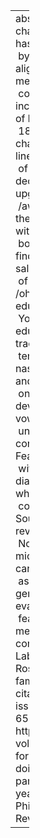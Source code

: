 ---
abstract: "The study of sound change in progress in Philadelphia has been facilitated\
  \ by the application of forced alignment and automatic vowel measurement to a large\
  \ corpus of neighborhood studies, including 379 speakers with dates of birth from\
  \ 1888 to 1991. Two of the sound changes active in the 1970s show a linear pattern\
  \ of incrementation in succeeding decades. The fronting of back upgliding vowels\
  \ /aw/ and /ow/ shows a reversal in the direction of change, beginning with those\
  \ born after 1940. The study also finds a general withdrawal from two salient features\
  \ of local phonology, tense /\xE6h/ and /oh/, led by those with higher education.\
  \ Younger speakers with higher education have also reorganized the traditional Philadelphia\
  \ tense/lax split of short-a to form a nasal system with tensing before all and\
  \ only nasal consonants. The development of the Philadelphia vowel system can be\
  \ understood in the geographic context of neighboring dialects. Features in common\
  \ with North and North Midland dialects have accelerated in use while features in\
  \ common with South Midland and Southern dialects have been reversed in favor of\
  \ Northern patterns. The microevolution of a linguistic system can be seen here\
  \ as subject to phonological generalizations but driven by social evaluation as\
  \ features rise in level of salience for members of the speech community."
author:
- name:
    family: Labov
    given: William
- name:
    family: Rosenfelder
    given: Ingrid
- name:
    family: Fruehwald
    given: Josef
citation:
  container-title: Language
  issue: '1'
  issued: '2013'
  page: 30-65
  type: article-journal
  url: https://muse.jhu.edu/article/503024
  volume: '89'
date: '2013'
date-format: YYYY
description: Language
doi: 10.1353/lan.2013.0015
params:
  notes: ''
title: 'One hundred years of sound change in Philadelphia: Linear Incrementaion, Reversal,
  and Reanalysis'

---